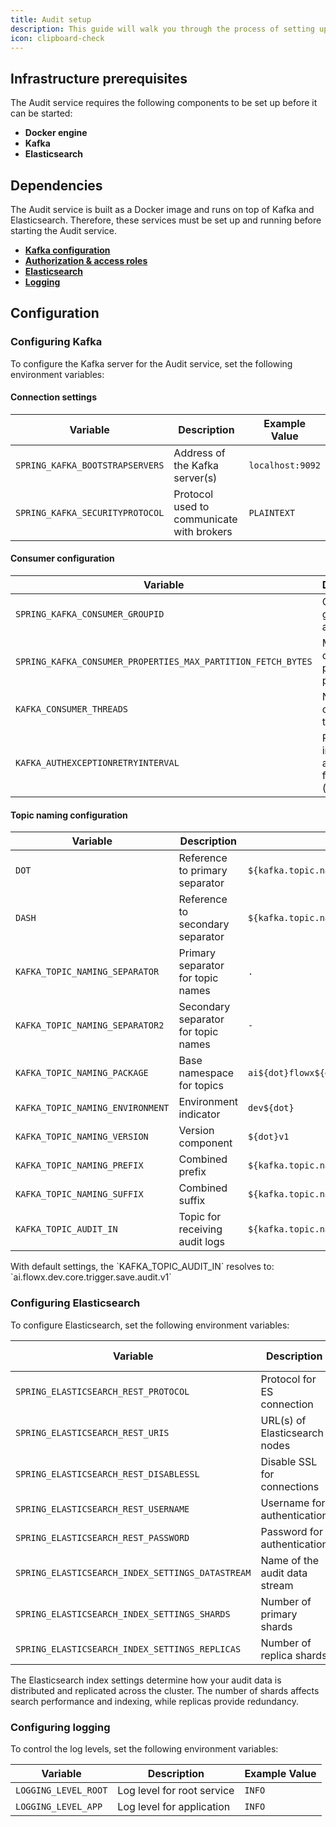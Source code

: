 ```yaml
---
title: Audit setup
description: This guide will walk you through the process of setting up the Audit service and configuring it to meet your needs.
icon: clipboard-check
---
```


## Infrastructure prerequisites

The Audit service requires the following components to be set up before it can be started:

* **Docker engine**
* **Kafka**
* **Elasticsearch**

## Dependencies

The Audit service is built as a Docker image and runs on top of Kafka and Elasticsearch. Therefore, these services must be set up and running before starting the Audit service.

* [**Kafka configuration**](./setup-guides-overview#kafka) 
* [**Authorization & access roles**](./setup-guides-overview#authorization--access-roles)
* [**Elasticsearch**](#configuring-elasticsearch)
* [**Logging**](./setup-guides-overview#logging)

## Configuration

### Configuring Kafka

To configure the Kafka server for the Audit service, set the following environment variables:

#### Connection settings

| Variable                        | Description                               | Example Value    |
| ------------------------------- | ----------------------------------------- | ---------------- |
| `SPRING_KAFKA_BOOTSTRAPSERVERS` | Address of the Kafka server(s)            | `localhost:9092` |
| `SPRING_KAFKA_SECURITYPROTOCOL` | Protocol used to communicate with brokers | `PLAINTEXT`      |

#### Consumer configuration

| Variable                                                     | Description                                 | Example Value                                                 |
| ------------------------------------------------------------ | ------------------------------------------- | ------------------------------------------------------------- |
| `SPRING_KAFKA_CONSUMER_GROUPID`                              | Consumer group ID for audit logs            | `audit-gid`                                                   |
| `SPRING_KAFKA_CONSUMER_PROPERTIES_MAX_PARTITION_FETCH_BYTES` | Maximum data size per partition             | `${KAFKA_MESSAGE_MAX_BYTES:52428800}`                         |
| `KAFKA_CONSUMER_THREADS`                                     | Number of consumer threads                  | `1`                                                           |
| `KAFKA_AUTHEXCEPTIONRETRYINTERVAL`                           | Retry interval after auth failure (seconds) | `10`                                                          |

#### Topic naming configuration

| Variable                         | Description                         | Example Value                                                                                    |
| -------------------------------- | ----------------------------------- | ------------------------------------------------------------------------------------------------ |
| `DOT`                            | Reference to primary separator      | `${kafka.topic.naming.separator}`                                                                |
| `DASH`                           | Reference to secondary separator    | `${kafka.topic.naming.separator2}`                                                               |
| `KAFKA_TOPIC_NAMING_SEPARATOR`   | Primary separator for topic names   | `.`                                                                                              |
| `KAFKA_TOPIC_NAMING_SEPARATOR2`  | Secondary separator for topic names | `-`                                                                                              |
| `KAFKA_TOPIC_NAMING_PACKAGE`     | Base namespace for topics           | `ai${dot}flowx${dot}`                                                                            |
| `KAFKA_TOPIC_NAMING_ENVIRONMENT` | Environment indicator               | `dev${dot}`                                                                                      |
| `KAFKA_TOPIC_NAMING_VERSION`     | Version component                   | `${dot}v1`                                                                                       |
| `KAFKA_TOPIC_NAMING_PREFIX`      | Combined prefix                     | `${kafka.topic.naming.package}${kafka.topic.naming.environment}`                                 |
| `KAFKA_TOPIC_NAMING_SUFFIX`      | Combined suffix                     | `${kafka.topic.naming.version}`                                                                  |
| `KAFKA_TOPIC_AUDIT_IN`           | Topic for receiving audit logs      | `${kafka.topic.naming.prefix}core${dot}trigger${dot}save${dot}audit${kafka.topic.naming.suffix}` |


<Info>
With default settings, the `KAFKA_TOPIC_AUDIT_IN` resolves to: `ai.flowx.dev.core.trigger.save.audit.v1`
</Info>

### Configuring Elasticsearch

To configure Elasticsearch, set the following environment variables:

| Variable                                         | Description                   | Example Value          |
| ------------------------------------------------ | ----------------------------- | ---------------------- |
| `SPRING_ELASTICSEARCH_REST_PROTOCOL`             | Protocol for ES connection    | `https`                |
| `SPRING_ELASTICSEARCH_REST_URIS`                 | URL(s) of Elasticsearch nodes | `localhost:9200`       |
| `SPRING_ELASTICSEARCH_REST_DISABLESSL`           | Disable SSL for connections   | `false`                |
| `SPRING_ELASTICSEARCH_REST_USERNAME`             | Username for authentication   | `elastic`              |
| `SPRING_ELASTICSEARCH_REST_PASSWORD`             | Password for authentication   | `your-secure-password` |
| `SPRING_ELASTICSEARCH_INDEX_SETTINGS_DATASTREAM` | Name of the audit data stream | `audit-logs`           |
| `SPRING_ELASTICSEARCH_INDEX_SETTINGS_SHARDS`     | Number of primary shards      | `2`                    |
| `SPRING_ELASTICSEARCH_INDEX_SETTINGS_REPLICAS`   | Number of replica shards      | `2`                    |

<Info>
The Elasticsearch index settings determine how your audit data is distributed and replicated across the cluster. The number of shards affects search performance and indexing, while replicas provide redundancy.
</Info>

### Configuring logging

To control the log levels, set the following environment variables:

| Variable             | Description                | Example Value |
| -------------------- | -------------------------- | ------------- |
| `LOGGING_LEVEL_ROOT` | Log level for root service | `INFO`        |
| `LOGGING_LEVEL_APP`  | Log level for application  | `INFO`        |


